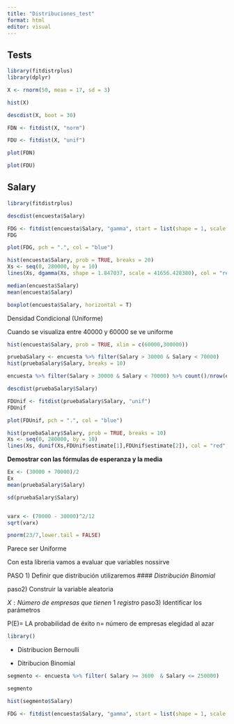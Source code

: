 ```yaml
---
title: "Distribuciones_test"
format: html
editor: visual
---
```


## Tests

```r
library(fitdistrplus)
library(dplyr)
```

```r
X <- rnorm(50, mean = 17, sd = 3)
```

```r
hist(X)
```

```r
descdist(X, boot = 30)
```

```r
FDN <- fitdist(X, "norm")
```

```r
FDU <- fitdist(X, "unif")
```

```r
plot(FDN)
```

```r
plot(FDU)
```

## Salary

```r
library(fitdistrplus)
```

```r
descdist(encuesta$Salary)
```

```r
FDG <- fitdist(encuesta$Salary, "gamma", start = list(shape = 1, scale = 2))
FDG
```

```r
plot(FDG, pch = ".", col = "blue")
```

```r
hist(encuesta$Salary, prob = TRUE, breaks = 20)
Xs <- seq(0, 280000, by = 10)
lines(Xs, dgamma(Xs, shape = 1.847037, scale = 41656.428380), col = "red")
```

```r
median(encuesta$Salary)
mean(encuesta$Salary)
```

```r
boxplot(encuesta$Salary, horizontal = T)
```

Densidad Condicional (Uniforme)

Cuando se visualiza entre 40000 y 60000 se ve uniforme

```r
hist(encuesta$Salary, prob = TRUE, xlim = c(60000,300000))

pruebaSalary <- encuesta %>% filter(Salary > 30000 & Salary < 70000)
hist(pruebaSalary$Salary, breaks = 10)
```

```r
encuesta %>% filter(Salary > 30000 & Salary < 70000) %>% count()/nrow(encuesta)

```

```r
descdist(pruebaSalary$Salary)
```

```r
FDUnif <- fitdist(pruebaSalary$Salary, "unif")
FDUnif
```

```r
plot(FDUnif, pch = ".", col = "blue")
```

```r
hist(pruebaSalary$Salary, prob = TRUE, breaks = 10)
Xs <- seq(0, 280000, by = 10)
lines(Xs, dunif(Xs,FDUnif$estimate[1],FDUnif$estimate[2]), col = "red", lwd = 2)
```

**Demostrar con las fórmulas de esperanza y la media**

```r
Ex <- (30000 + 70000)/2
Ex
mean(pruebaSalary$Salary)
```

```r
sd(pruebaSalary$Salary)


varx <- (70000 - 30000)^2/12
sqrt(varx)
```

```r
pnorm(23/7,lower.tail = FALSE)
```

Parece ser Uniforme

Con esta libreria vamos a evaluar que variables nossirve

PASO 1) Definir que distribución utilizaremos \#### *Distribución Binomial*

paso2) Construir la variable aleatoria

$X: Número\ de\ empresas\ que\ tienen\ 1\ registro$ paso3) Identificar los parámetros

P(E)= LA probabilidad de éxito n= número de empresas elegidad al azar

```r
library()
```

-   Distribucion Bernoulli

-   Ditribucion Binomial

```r
segmento <- encuesta %>% filter( Salary >= 3600  & Salary <= 250000) 

segmento
```

```r
hist(segmento$Salary)
```

```r

FDG <- fitdist(encuesta$Salary, "gamma", start = list(shape = 1, scale = 2))
```

```         
```
